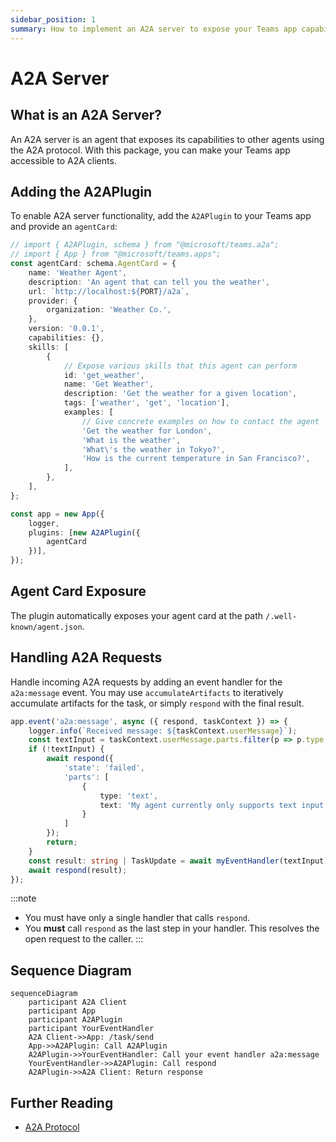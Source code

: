 ```yaml
---
sidebar_position: 1
summary: How to implement an A2A server to expose your Teams app capabilities to other agents using the A2A protocol.
---
```



# A2A Server

## What is an A2A Server?
An A2A server is an agent that exposes its capabilities to other agents using the A2A protocol. With this package, you can make your Teams app accessible to A2A clients.

## Adding the A2APlugin

To enable A2A server functionality, add the `A2APlugin` to your Teams app and provide an `agentCard`:

```ts
// import { A2APlugin, schema } from "@microsoft/teams.a2a";
// import { App } from "@microsoft/teams.apps";
const agentCard: schema.AgentCard = {
    name: 'Weather Agent',
    description: 'An agent that can tell you the weather',
    url: `http://localhost:${PORT}/a2a`,
    provider: {
        organization: 'Weather Co.',
    },
    version: '0.0.1',
    capabilities: {},
    skills: [
        {
            // Expose various skills that this agent can perform
            id: 'get_weather',
            name: 'Get Weather',
            description: 'Get the weather for a given location',
            tags: ['weather', 'get', 'location'],
            examples: [
                // Give concrete examples on how to contact the agent
                'Get the weather for London',
                'What is the weather',
                'What\'s the weather in Tokyo?',
                'How is the current temperature in San Francisco?',
            ],
        },
    ],
};

const app = new App({
    logger,
    plugins: [new A2APlugin({
        agentCard
    })],
});
```

## Agent Card Exposure

The plugin automatically exposes your agent card at the path `/.well-known/agent.json`.

## Handling A2A Requests

Handle incoming A2A requests by adding an event handler for the `a2a:message` event. You may use `accumulateArtifacts` to iteratively accumulate artifacts for the task, or simply `respond` with the final result.

```ts
app.event('a2a:message', async ({ respond, taskContext }) => {
    logger.info(`Received message: ${taskContext.userMessage}`);
    const textInput = taskContext.userMessage.parts.filter(p => p.type === 'text').at(0)?.text;
    if (!textInput) {
        await respond({
            'state': 'failed',
            'parts': [
                {
                    type: 'text',
                    text: 'My agent currently only supports text input'
                }
            ]
        });
        return;
    }
    const result: string | TaskUpdate = await myEventHandler(textInput);
    await respond(result);
});
```

:::note
-   You must have only a single handler that calls `respond`.
-   You **must** call `respond` as the last step in your handler. This resolves the open request to the caller.
:::

## Sequence Diagram

```mermaid
sequenceDiagram
    participant A2A Client
    participant App
    participant A2APlugin
    participant YourEventHandler
    A2A Client->>App: /task/send
    App->>A2APlugin: Call A2APlugin
    A2APlugin->>YourEventHandler: Call your event handler a2a:message
    YourEventHandler->>A2APlugin: Call respond
    A2APlugin->>A2A Client: Return response
```

## Further Reading

-   [A2A Protocol](https://google.github.io/A2A) 